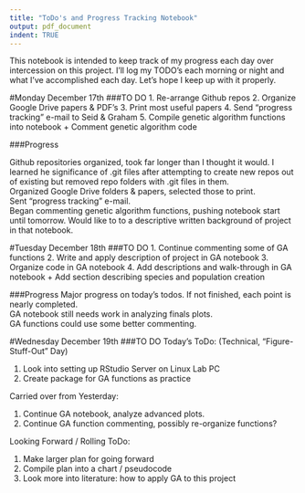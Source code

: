 ```yaml
---
title: "ToDo's and Progress Tracking Notebook"
output: pdf_document
indent: TRUE
---
```


This notebook is intended to keep track of my progress each day over intercession on this project. I'll log my TODO's each morning or night and what I've accomplished each day. Let's hope I keep up with it properly.

#Monday December 17th
###TO DO
1. Re-arrange Github repos
2. Organize Google Drive papers & PDF's
3. Print most useful papers
4. Send "progress tracking" e-mail to Seid & Graham
5. Compile genetic algorithm functions into notebook
  + Comment genetic algorithm code

###Progress

Github repositories organized, took far longer than I thought it would. I learned he significance of .git files after attempting to create new repos out of existing but removed repo folders with .git files in them.  
Organized Google Drive folders & papers, selected those to print.  
Sent "progress tracking" e-mail.  
Began commenting genetic algorithm functions, pushing notebook start until tomorrow. Would like to to a descriptive written background of project in that notebook.  

#Tuesday December 18th
###TO DO
1. Continue commenting some of GA functions
2. Write and apply description of project in GA notebook
3. Organize code in GA notebook
4. Add descriptions and walk-through in GA notebook
  + Add section describing species and population creation

###Progress
Major progress on today's todos. If not finished, each point is nearly completed.  
GA notebook still needs work in analyzing finals plots.  
GA functions could use some better commenting.  

#Wednesday December 19th
###TO DO
Today's ToDo: (Technical, "Figure-Stuff-Out" Day)

1. Look into setting up RStudio Server on Linux Lab PC
2. Create package for GA functions as practice
  
Carried over from Yesterday:

1. Continue GA notebook, analyze advanced plots.
2. Continue GA function commenting, possibly re-organize functions?
  
Looking Forward / Rolling ToDo:

1. Make larger plan for going forward
2. Compile plan into a chart / pseudocode
3. Look more into literature: how to apply GA to this project














